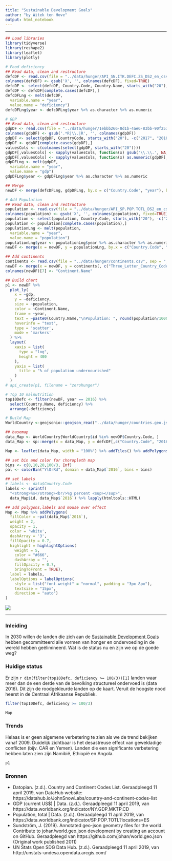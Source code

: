 ```yaml
---
title: "Sustainable Development Goals"
author: "by Witek ten Hove"
output: html_notebook
---
```


<hr>

```r
## Load libraries
library(tidyverse)
library(reshape2)
library(leaflet)
library(plotly)
```


```r
# Food deficiency
## Read data, clean and restructure
defcDF <- read.csv(file = "../data/hunger/API_SN.ITK.DEFC.ZS_DS2_en_csv_v2_10516643.csv", sep = ",", skip = 4, stringsAsFactors = FALSE)
colnames(defcDF) <- gsub('X', '', colnames(defcDF), fixed=TRUE)
defcDF <- select(defcDF, Country.Code, Country.Name, starts_with("20"), -c("2017", "2018"))
defcDF <- defcDF[complete.cases(defcDF),]
defcDFLng <- melt(defcDF,
  variable.name = "year", 
  value.name = "deficiency")
defcDFLng$year <- defcDFLng$year %>% as.character %>% as.numeric

# GDP
## Read data, clean and restructure
gdpDF <- read.csv(file = "../data/hunger/1ebbb266-8d1b-4ae6-83bb-90f2535568e6_Data.csv", sep = ",", stringsAsFactors = FALSE)
colnames(gdpDF) <- gsub('.*R|\\.|R', '', colnames(gdpDF))
gdpDF <- select(gdpDF, CountryCode, starts_with("20"), -c("2017", "2018"))
gdpDF <- gdpDF[complete.cases(gdpDF),]
valuesCols <- c(colnames(select(gdpDF, starts_with("20"))))
gdpDF[,valuesCols] <- sapply(valuesCols, function(x) gsub('\\.\\.', NA, gdpDF[,x]))
gdpDF[,valuesCols] <- sapply(valuesCols, function(x) as.numeric(gdpDF[,x]))
gdpDFLng <- melt(gdpDF,
  variable.name = "year",
  value.name = "gdp")
gdpDFLng$year <- gdpDFLng$year %>% as.character %>% as.numeric

## Merge
newDF <- merge(defcDFLng, gdpDFLng, by.x = c("Country.Code", "year"), by.y = c("CountryCode", "year")) %>% filter(year >= 2009)

# Add Population
## Read data, clean and restructure
population <- read.csv(file = "../data/hunger/API_SP.POP.TOTL_DS2_en_csv_v2_10515200.csv", sep = ",", skip = 4, stringsAsFactors = FALSE)
colnames(population) <- gsub('X', '', colnames(population), fixed=TRUE)
population <- select(population, Country.Code, starts_with("20"), -c("2017", "2018"))
population <- population[complete.cases(population),]
populationLng <- melt(population,
  variable.name = "year", 
  value.name = "population")
populationLng$year <- populationLng$year %>% as.character %>% as.numeric
newDF <- merge(x = newDF, y = populationLng, by.x = c("Country.Code", "year"), by.y = c("Country.Code", "year"))

## Add continents
continents <- read.csv(file = "../data/hunger/continents.csv", sep = ",", stringsAsFactors = FALSE) 
newDF <- merge(x = newDF, y = continents[, c("Three_Letter_Country_Code", "Continent_Name")], by.x = "Country.Code", by.y = "Three_Letter_Country_Code")
colnames(newDF)[7] <- "Continent.Name"

## Build chart
p1 <- newDF %>%
  plot_ly(
    x = ~gdp, 
    y = ~deficiency, 
    size = ~population, 
    color = ~Continent.Name, 
    frame = ~year, 
    text = ~paste0(Country.Name,"\nPopulation: ", round(population/1000000,1), "bln\nDeficiency: ", deficiency), 
    hoverinfo = "text",
    type = 'scatter',
    mode = 'markers'
  ) %>%
  layout(
    xaxis = list(
      type = "log",
      height = 400
    ),
    yaxis = list(
      title = "% of population undernourished"
    )
  )
# api_create(p1, filename = "zerohunger")

# Top 10 malnutrition
top10Defc <- filter(newDF, year == 2016) %>%
  select(Country.Name, deficiency) %>%
  arrange(-deficiency)

# Build Map
WorldCountry <-geojsonio::geojson_read("../data/hunger/countries.geo.json", what = "sp", stringsAsFactors = FALSE)

## basemap
data_Map <- WorldCountry[WorldCountry$id %in% newDF$Country.Code, ]
data_Map <- sp::merge(x = data_Map, y = defcDF[,c("Country.Code", "2016")], by.x = "id", by.y = "Country.Code")

Map <- leaflet(data_Map, width = "100%") %>% addTiles() %>% addPolygons()

## set bin and color for choropleth map
bins <- c(0,10,20,100/3, Inf)
pal <- colorBin("YlOrRd", domain = data_Map$`2016`, bins = bins)

## set labels
# labels <- data$Country.Code
labels <- sprintf(
  "<strong>%s</strong><br/>%g percent <sup></sup>",
  data_Map$id, data_Map$`2016`) %>% lapply(htmltools::HTML)

## add polygons,labels and mouse over effect
Map <- Map %>% addPolygons(
  fillColor = ~pal(data_Map$`2016`),
  weight = 2,
  opacity = 1,
  color = 'white',
  dashArray = '3',
  fillOpacity = 0.7,
  highlight = highlightOptions(
    weight = 5,
    color = "#666",
    dashArray = "",
    fillOpacity = 0.7,
    bringToFront = TRUE),
  label = labels,
  labelOptions = labelOptions(
    style = list("font-weight" = "normal", padding = "3px 8px"),
    textsize = "15px",
    direction = "auto")
)
```

[![](https://www.isglobal.org/documents/10179/6939455/SDG+2+grande+en/09f80787-9980-4013-9053-81a53d313017?t=1539617604000)](https://www.undp.org/content/undp/en/home/sustainable-development-goals/goal-2-zero-hunger.html)

<hr>
### Inleiding
In 2030 willen de landen die zich aan de [Sustainable Development Goals](https://unstats.un.org/sdgs/) hebben gecommitteerd alle vormen van honger en ondervoeding in de wereld hebben geëlimineerd. Wat is de status nu en zijn we op de goede weg?

### Huidige status
Er zijn `r dim(filter(top10Defc, deficiency >= 100/3))[1]` landen waar meer dan de een derde van de bevolking structureel ondervoed is (data 2016). Dit zijn de roodgekleurde landen op de kaart. Veruit de hoogste nood heerst in de Centraal Afrikaanse Republiek.

```r
filter(top10Defc, deficiency >= 100/3)
```

```r
Map
```

### Trends
Helaas is er geen algemene verbetering te zien als we de trend bekijken vanaf 2009. Duidelijk zichtbaar is het desastreuse effect van geweldadige conflicten (bijv. CAR en Yemen). Landen die een significante verbetering hebben laten zien zijn Namibië, Ethiopië en Angola.

```r
p1
```

### Bronnen

- Datopian. (z.d.). Country and Continent Codes List. Geraadpleegd 11 april 2019, van DataHub website: https://datahub.io/JohnSnowLabs/country-and-continent-codes-list
- GDP (current US$) | Data. (z.d.). Geraadpleegd 11 april 2019, van https://data.worldbank.org/indicator/NY.GDP.MKTP.CD
- Population, total | Data. (z.d.). Geraadpleegd 11 april 2019, van https://data.worldbank.org/indicator/SP.POP.TOTL?locations=ES
- Sundström, J. (2019). Annotated geo-json geometry files for the world. Contribute to johan/world.geo.json development by creating an account on GitHub. Geraadpleegd van https://github.com/johan/world.geo.json (Original work published 2011)
- UN Stats Open SDG Data Hub. (z.d.). Geraadpleegd 11 april 2019, van http://unstats-undesa.opendata.arcgis.com/
